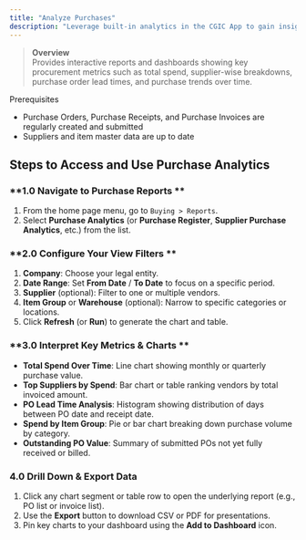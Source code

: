 ```yaml
---
title: "Analyze Purchases"
description: "Leverage built-in analytics in the CGIC App to gain insights into your procurement performance—monitor spend, supplier performance, PO trends, and more."
---
```


> **Overview**\
> Provides interactive reports and dashboards showing key procurement metrics such as total spend, supplier-wise breakdowns, purchase order lead times, and purchase trends over time.

<Info>
  Prerequisites

  - Purchase Orders, Purchase Receipts, and Purchase Invoices are regularly created and submitted
  - Suppliers and item master data are up to date
</Info>

## Steps to Access and Use Purchase Analytics

### \*\*1.0 Navigate to Purchase Reports  \*\*

1. From the home page menu, go to `Buying > Reports`.
2. Select **Purchase Analytics** (or **Purchase Register**, **Supplier Purchase Analytics**, etc.) from the list.

### \*\*2.0 Configure Your View Filters  \*\*

1. **Company**: Choose your legal entity.
2. **Date Range**: Set **From Date** / **To Date** to focus on a specific period.
3. **Supplier** (optional): Filter to one or multiple vendors.
4. **Item Group** or **Warehouse** (optional): Narrow to specific categories or locations.
5. Click **Refresh** (or **Run**) to generate the chart and table.

### \*\*3.0  Interpret Key Metrics & Charts  \*\*

- **Total Spend Over Time**: Line chart showing monthly or quarterly purchase value.
- **Top Suppliers by Spend**: Bar chart or table ranking vendors by total invoiced amount.
- **PO Lead Time Analysis**: Histogram showing distribution of days between PO date and receipt date.
- **Spend by Item Group**: Pie or bar chart breaking down purchase volume by category.
- **Outstanding PO Value**: Summary of submitted POs not yet fully received or billed.

### 4.0 Drill Down & Export Data

1. Click any chart segment or table row to open the underlying report (e.g., PO list or invoice list).
2. Use the **Export** button to download CSV or PDF for presentations.
3. Pin key charts to your dashboard using the **Add to Dashboard** icon.